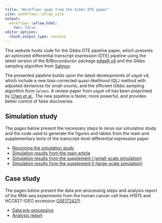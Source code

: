 ```yaml
---
title: "Workflowr page from the Gibbs DTE paper"
site: workflowr::wflow_site
output:
  workflowr::wflow_html:
    toc: false
editor_options:
  chunk_output_type: console
---
```


This website hosts code for the Gibbs DTE pipeline paper, which presents an optimized differential transcript expression (DTE) pipeline using the latest version of the R/Bioconductor package [edgeR v4](https://bioconductor.org/packages/release/bioc/html/edgeR.html) and the Gibbs sampling algorithm from [Salmon](https://salmon.readthedocs.io/). 

The presented pipeline builds upon the latest developments of `edgeR` v4, which include a new bias-corrected quasi-likelihood (QL) method with adjusted deviances for small counts, and the efficient Gibbs sampling algorithm from `Salmon`. A review paper from `edgeR` v4 has been preprinted by [Chen et al.](https://doi.org/10.1101/2024.01.21.576131). The new pipeline is faster, more powerful, and provides better control of false discoveries.


## Simulation study

The pages below present the necessary steps to rerun our simulation study and the code used to generate the figures and tables from the main and supplementary texts of the transcript-level differential expression paper.

* [Rerunning the simulation study](simulation-howto.html)
* [Simulation results from the main article](simulation-paper.html)
* [Simulation results from the supplement I (small-scale simulation)](simulation-supp.html)
* [Simulation results from the supplement II (large-scale simulation)](simulation-large-supp.html)

## Case study

The pages below present the data pre-processing steps and analysis report of the RNA-seq experiments from the human cancer cell lines H1975 and HCC827 (GEO accession [GSE172421](https://www.ncbi.nlm.nih.gov/geo/query/acc.cgi?acc=GSE172421)).

* [Data pre-processing](lung-howto.html)
* [Analysis report](lung.html)
